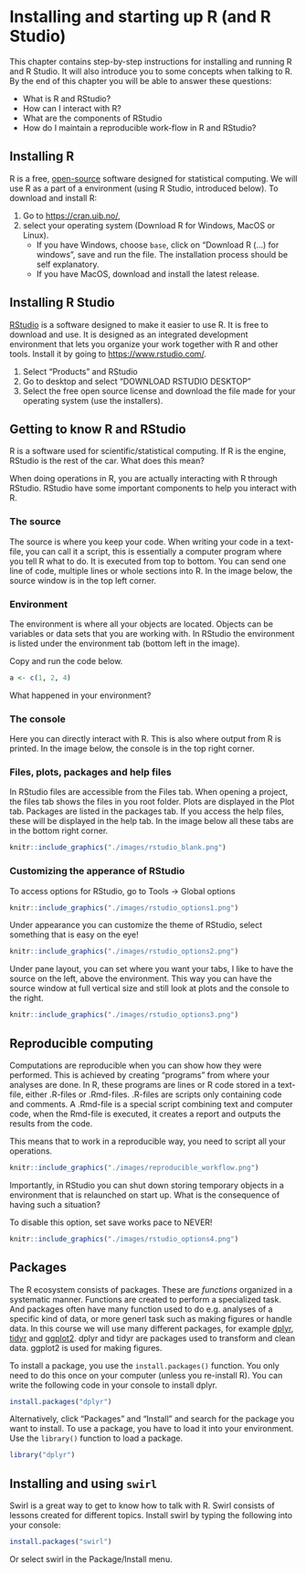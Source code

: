 # Installing and starting up R (and R Studio)


This chapter contains step-by-step instructions for installing and running R and R Studio. It will also introduce you to some concepts when talking to R. By the end of this chapter you will be able to answer these questions:

- What is R and RStudio?
- How can I interact with R?
- What are the components of RStudio
- How do I maintain a reproducible work-flow in R and RStudio?

## Installing R

R is a free, [open-source](https://en.wikipedia.org/wiki/Open_source) software designed for statistical computing. We will use R as a part of a environment (using R Studio, introduced below). To download and install R:

1. Go to [https://cran.uib.no/](https://cran.uib.no/),
2. select your operating system (Download R for Windows, MacOS or Linux).
    - If you have Windows, choose `base`, click on "Download R (...) for windows", save and run the file. The installation process should be self explanatory.
    - If you have MacOS, download and install the latest release.
    
## Installing R Studio

[RStudio](https://www.rstudio.com/) is a software designed to make it easier to use R. It is free to download and use. It is designed as an integrated development environment that lets you organize your work together with R and other tools. Install it by going to [https://www.rstudio.com/](https://www.rstudio.com/). 

1. Select "Products" and RStudio
2. Go to desktop and select "DOWNLOAD RSTUDIO DESKTOP"
3. Select the free open source license and download the file made for your operating system (use the installers).


## Getting to know R and RStudio

R is a software used for scientific/statistical computing. If R is the engine, RStudio is the rest of the car. What does this mean?

When doing operations in R, you are actually interacting with R through RStudio. RStudio have some important components to help you interact with R.

### The source

The source is where you keep your code. When writing your code in a text-file, you can call it a script, this is essentially a computer program where you tell R what to do. It is executed from top to bottom. You can send one line of code, multiple lines or whole sections into R. In the image below, the source window is in the top left corner.

### Environment

The environment is where all your objects are located. Objects can be variables or data sets that you are working with. In RStudio the environment is listed under the environment tab (bottom left in the image).

Copy and run the code below.


```r

a <- c(1, 2, 4)

```

What happened in your environment?

### The console

Here you can directly interact with R. This is also where output from R is printed. In the image below, the console is in the top right corner.

### Files, plots, packages and help files

In RStudio files are accessible from the Files tab. When opening a project, the files tab shows the files in you root folder. Plots are displayed in the Plot tab. Packages are listed in the packages tab. If you access the help files, these will be displayed in the help tab. In the image below all these tabs are in the bottom right corner.

```r

knitr::include_graphics("./images/rstudio_blank.png")

```

### Customizing the apperance of RStudio

To access options for RStudio, go to Tools -> Global options

```r

knitr::include_graphics("./images/rstudio_options1.png")

```


Under appearance you can customize the theme of RStudio, select something that is easy on the eye!




```r

knitr::include_graphics("./images/rstudio_options2.png")

```


Under pane layout, you can set where you want your tabs, I like to have the source on the left, above the environment. This way you can have the source window at full vertical size and still look at plots and the console to the right.



```r

knitr::include_graphics("./images/rstudio_options3.png")

```


## Reproducible computing

Computations are reproducible when you can show how they were performed. This is achieved by creating "programs" from where your analyses are done. In R, these programs are lines or R code stored in a text-file, either .R-files or .Rmd-files. .R-files are scripts only containing code and comments. A .Rmd-file is a special script combining text and computer code, when the Rmd-file is executed, it creates a report and outputs the results from the code.

This means that to work in a reproducible way, you need to script all your operations. 



```r

knitr::include_graphics("./images/reproducible_workflow.png")

```


Importantly, in RStudio you can shut down storing temporary objects in a environment that is relaunched on start up. What is the consequence of having such a situation?

To disable this option, set save works pace to NEVER!

```r

knitr::include_graphics("./images/rstudio_options4.png")

```


## Packages

The R ecosystem consists of packages. These are *functions* organized in a systematic manner. Functions are created to perform a specialized task. And packages often have many function used to do e.g. analyses of a specific kind of data, or more generl task such as making figures or handle data.  In this course we will use many different packages, for example [dplyr](https://dplyr.tidyverse.org/), [tidyr](https://tidyr.tidyverse.org/) and [ggplot2](https://ggplot2.tidyverse.org/). dplyr and tidyr are packages used to transform and clean data. ggplot2 is used for making figures.

To install a package, you use the `install.packages()` function. You only need to do this once on your computer (unless you re-install R). You can write the following code in your console to install dplyr.

```r
install.packages("dplyr")
```

Alternatively, click "Packages" and "Install" and search for the package you want to install. To use a package, you have to load it into your environment. Use the `library()` function to load a package.

```r
library("dplyr")
```


## Installing and using `swirl`

Swirl is a great way to get to know how to talk with R. Swirl consists of lessons created for different topics. Install swirl by typing the following into your console:

```r
install.packages("swirl")
```

Or select swirl in the Package/Install menu. 
